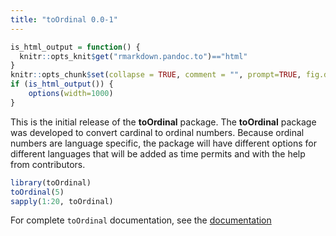 ```yaml
---
title: "toOrdinal 0.0-1"
---
```


```r
is_html_output = function() {
  knitr::opts_knit$get("rmarkdown.pandoc.to")=="html"
}
knitr::opts_chunk$set(collapse = TRUE, comment = "", prompt=TRUE, fig.dpi = 96)
if (is_html_output()) {
    options(width=1000)
}
```


This is the initial release of the **toOrdinal** package. The **toOrdinal** package was developed to convert cardinal to ordinal numbers.
Because ordinal numbers are language specific, the package will have different options for different languages that will be added as time permits and with the help from contributors.

```r
library(toOrdinal)
toOrdinal(5)
sapply(1:20, toOrdinal)
```

For complete `toOrdinal` documentation, see the [documentation](https://CenterForAssessment.github.io/toOrdinal/reference/toOrdinal.html)
